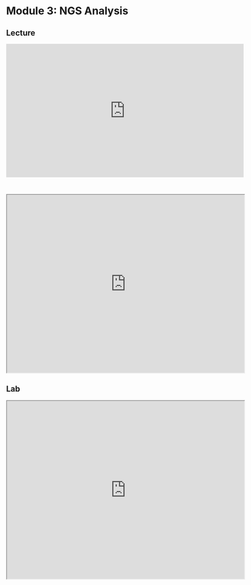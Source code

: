 # Module 3: NGS Analysis

## Lecture

<iframe width="640" height="360" src="https://www.youtube.com/embed/N1jXdejkDZs?si=4Asi1d19l4weQEXR" title="YouTube video player" frameborder="0" allow="accelerometer; autoplay; clipboard-write; encrypted-media; gyroscope; picture-in-picture; web-share" referrerpolicy="strict-origin-when-cross-origin" allowfullscreen></iframe>

<br>

<iframe src="https://drive.google.com/file/d/11Ce2wKUm-QSeAZAATvHSzGgvroli0Sya/preview" width="640" height="480" allow="autoplay"></iframe>

## Lab

<iframe src="https://docs.google.com/document/d/e/2PACX-1vSQffBTLi-SNqhXkJzO48__7ywx5DkgyokR9EwTJiQCQYq7kVjalxt6t7prm1uyE-_MPuihIG22UebM/pub" width="640" height="480" allow="autoplay"></iframe>
